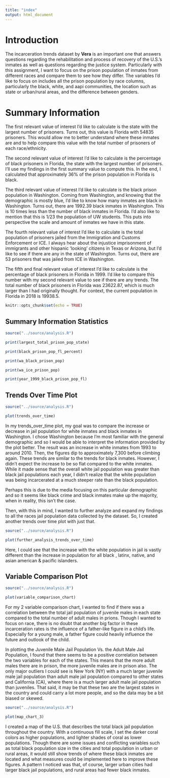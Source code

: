 ```yaml
---
title: "index"
output: html_document
---
```


# Introduction

The incarceration trends dataset by **Vera** is an important one that answers 
questions regarding the rehabilitation and process of recovery of the U.S.'s
inmates as well as questions regarding the justice system. Particularly with 
this assignment, I want to focus on the prison population of inmates from different
races and compare them to see how they differ. The variables I'd like to focus
on includes all the prison population by race columns, particularly the black, white, and aapi communities, the location such as state
or urban/rural areas, and the difference between genders. 

# Summary Information

The first relevant value of interest I'd like to calculate is the state with the largest number of prisoners. Turns out, this value is Florida with 54835
prisoners. This would allow me to better understand where these inmates are and to help compare this value with the total number of prisoners of each race/ethnicity. 

The second relevant value of interest I'd like to calculate is the percentage of black prisoners in Florida, the state with the largest number of prisoners. I'll use my findings in the first summary value to compute this. In the end, I calculated that approximately 36% of the prison population in Florida is black.  

The third relevant value of interest I'd like to calculate is the black prison population in Washington. Coming from Washington, and knowing that the demographic is mostly blue, I'd like to know how many inmates are black in Washington. Turns out, there are 1992.39 black inmates in Washington. This is 10 times less than the number of black inmates in Florida. I'd also like to mention that this is 1/23 the population of UW students. This puts into perspective the scale and amount of inmates we have in this state. 

The fourth relevant value of interest I'd like to calculate is the total population of prisoners jailed from the Immigration and Customs Enforcement  or ICE. I always hear about the injustice imprisonment of immigrants and other hispanic 'looking' citizens in Texas or Arizona, but I'd like to see if there are any in the state of Washington. Turns out, there are 53 prisoners that was jailed from ICE in Washington. 

The fifth and final relevant value of interest I'd like to calculate is the percentage of black prisoners in Florida in 1999. I'd like to compare this number with my second relevant value to see if there are any trends. The total number of black prisoners in Florida was 23622.87, which is much larger than I had originally thought. For context, the current population in Florida in 2018 is 19938.5. 


```r
knitr::opts_chunk$set(echo = TRUE)
```

## Summary Information Statistics

```r
source("../source/analysis.R")

print(largest_total_prison_pop_state)

print(black_prison_pop_fl_percent)

print(wa_black_prison_pop)

print(wa_ice_prison_pop)

print(year_1999_black_prison_pop_fl)
```

## Trends Over Time Plot

```r
source("../source/analysis.R")

plot(trends_over_time)
```

In my trends_over_time plot, my goal was to compare the increase or decrease in jail population for white inmates and black inmates in Washington. I chose Washington because I'm most familiar with the general demographic and so I would be able to interpret the information provided by the plot better. The result was an increase in white inmates from 1993 to around 2010. Then, the figures dip to approximately 7,300 before climbing again. These trends are similar to the trends for black inmates. However, I didn't expect the increase to be so flat compared to the white inmates. While it made sense that the overall white jail population was greater than black jail populations each year, I didn't realize that the white population was being incarcerated at a much steeper rate than the black population. 

Perhaps this is due to the media focusing on this particular demographic and so it seems like black crime and black inmates make up the majority, when in reality, this isn't the case. 

Then, with this in mind, I wanted to further analyze and expand my findings to all the races jail population data collected by the dataset. So, I created another trends over time plot with just that. 

```r
source("../source/analysis.R")

plot(further_analysis_trends_over_time)
```


Here, I could see that the increase with the white population in jail is vastly different than the increase in population for all black , latinx, native, and asian american & pacific islanders. 


## Variable Comparison Plot

```r
source("../source/analysis.R")

plot(variable_comparison_chart)
```

For my 2 variable comparison chart, I wanted to find if there was a correlation between the total jail population of juvenile males in each state compared to the total number of adult males in prions. Though I wanted to focus on race, there is no doubt that another big factor in these incarceration rates is the influence of a father-like figure in a child's life. Especially for a young male, a father figure could heavily influence the future and outlook of the child. 

In plotting the Juvenile Male Jail Population Vs. the Adult Male Jail Population, I found that there seems to be a positive correlation between the two variables for each of the states. This means that the more adult males there are in prison, the more juvenile males are in prison also. The only major outliers I could see is New York (NY) with a much larger juvenile male jail population than adult male jail population compared to other states and California (CA), where there is a much larger adult male jail population than juveniles. That said, it may be that these two are the largest states in the country and could carry a lot more people, and so the data may be a bit biased or skewed. 

```r
source("../source/analysis.R")

plot(map_chart_3)
```

I created a map of the U.S. that describes the total black jail population throughout the country. With a continuous fill scale, I set the darker coral colors as higher populations, and lighter shades of coral as lower populations. Though there are some issues and conflicting variables such as total black population size in the cities and total population in urban or rural areas, it would still show trends of where these black inmates are located and what measures could be implemented here to improve these figures. A pattern I noticed was that, of course, larger urban cities had larger black jail populations, and rural areas had fewer black inmates. 

